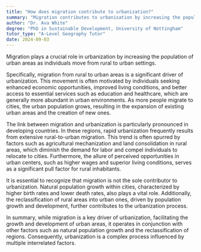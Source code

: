 ```yaml
---
title: "How does migration contribute to urbanization?"
summary: "Migration contributes to urbanisation by increasing the population of urban areas as people move from rural to urban regions."
author: "Dr. Ava White"
degree: "PhD in Sustainable Development, University of Nottingham"
tutor_type: "A-Level Geography Tutor"
date: 2024-09-03
---
```


Migration plays a crucial role in urbanization by increasing the population of urban areas as individuals move from rural to urban settings.

Specifically, migration from rural to urban areas is a significant driver of urbanization. This movement is often motivated by individuals seeking enhanced economic opportunities, improved living conditions, and better access to essential services such as education and healthcare, which are generally more abundant in urban environments. As more people migrate to cities, the urban population grows, resulting in the expansion of existing urban areas and the creation of new ones.

The link between migration and urbanization is particularly pronounced in developing countries. In these regions, rapid urbanization frequently results from extensive rural-to-urban migration. This trend is often spurred by factors such as agricultural mechanization and land consolidation in rural areas, which diminish the demand for labor and compel individuals to relocate to cities. Furthermore, the allure of perceived opportunities in urban centers, such as higher wages and superior living conditions, serves as a significant pull factor for rural inhabitants.

It is essential to recognize that migration is not the sole contributor to urbanization. Natural population growth within cities, characterized by higher birth rates and lower death rates, also plays a vital role. Additionally, the reclassification of rural areas into urban ones, driven by population growth and development, further contributes to the urbanization process.

In summary, while migration is a key driver of urbanization, facilitating the growth and development of urban areas, it operates in conjunction with other factors such as natural population growth and the reclassification of regions. Consequently, urbanization is a complex process influenced by multiple interrelated factors.
    